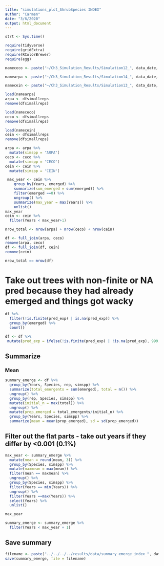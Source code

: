 ```yaml
---
title: "simulations_plot_ShrubSpecies INDEX"
author: "Carmen"
date: "3/6/2020"
output: html_document
---
```



```r
strt <- Sys.time()
```

```r
require(tidyverse)
require(gridExtra)
require(RColorBrewer)
require(egg)
```

```r
namececo <- paste("~/Ch3_Simulation_Results/Simulation12_", data_date, "_", n_reps, "_welch_empiricalcoef_CECOindex_empiricalgrowth.Rdata", sep = "")

namearpa <- paste("~/Ch3_Simulation_Results/Simulation14_", data_date, "_", n_reps, "_welch_empiricalcoef_ARPAindex_empiricalgrowth.Rdata", sep = "")

namecein <- paste("~/Ch3_Simulation_Results/Simulation13_", data_date, "_", n_reps, "_welch_empiricalcoef_CEINindex_empiricalgrowth.Rdata", sep = "")
```

```r
load(namearpa)
arpa <- dfsimallreps
remove(dfsimallreps)

load(namececo)
ceco <- dfsimallreps
remove(dfsimallreps)

load(namecein)
cein <- dfsimallreps
remove(dfsimallreps)
```

```r
arpa <- arpa %>% 
  mutate(simspp = "ARPA")
ceco <- ceco %>% 
  mutate(simspp = "CECO")
cein <- cein %>% 
  mutate(simspp = "CEIN")
```

```r
 max_year <- cein %>% 
    group_by(Years, emerged) %>% 
    summarize(sum_emerged = sum(emerged)) %>% 
    filter(emerged ==0) %>% 
    ungroup() %>% 
    summarize(max_year = max(Years)) %>% 
    unlist()
max_year
cein <- cein %>% 
  filter(Years < max_year+1)
```

```r
nrow_total <- nrow(arpa) + nrow(ceco) + nrow(cein)
``` 


```r
df <- full_join(arpa, ceco)
remove(arpa, ceco)
df <- full_join(df, cein)
remove(cein)
```

```r
nrow_total == nrow(df)
```

# Take out trees with non-finite or NA pred because they had already emerged and things got wacky
```r
df %>% 
  filter(!is.finite(pred_exp) | is.na(pred_exp)) %>% 
  group_by(emerged) %>% 
  count()
```

```r
df <- df %>% 
 mutate(pred_exp = ifelse(!is.finite(pred_exp) | !is.na(pred_exp), 999, pred_exp))
```

## Summarize

### Mean
```r
summary_emerge <- df %>% 
  group_by(Years, Species, rep, simspp) %>% 
  summarize(total_emergents = sum(emerged), total = n()) %>% 
  ungroup() %>% 
  group_by(rep, Species, simspp) %>% 
  mutate(initial_n = max(total)) %>% 
  ungroup() %>% 
  mutate(prop_emerged = total_emergents/initial_n) %>% 
  group_by(Years, Species, simspp) %>% 
  summarize(mean = mean(prop_emerged), sd = sd(prop_emerged))
```

## Filter out the flat parts - take out years if they differ by <0.001 (0.1%)
```r
max_year <- summary_emerge %>% 
  mutate(mean = round(mean, 3)) %>% 
  group_by(Species, simspp) %>% 
  mutate(maxmean = max(mean)) %>% 
  filter(mean == maxmean) %>% 
  ungroup() %>%
  group_by(Species, simspp) %>% 
  filter(Years == min(Years)) %>%
  ungroup() %>% 
  filter(Years ==max(Years)) %>% 
  select(Years) %>% 
  unlist()

max_year
```

```r
summary_emerge <- summary_emerge %>% 
  filter(Years < max_year + 1)
```

## Save summary
```r
filename <- paste("../../../../results/data/summary_emerge_index_", data_date,"_", n_reps, ".Rdata", sep = "")
save(summary_emerge, file = filename)
```
